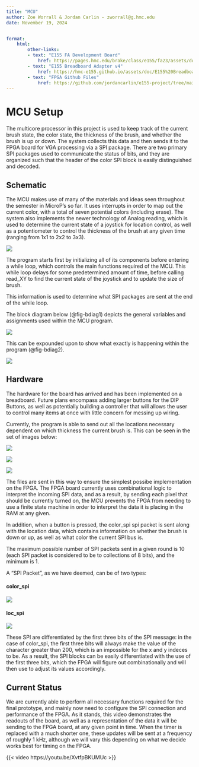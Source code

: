 ```yaml
---
title: "MCU"
author: Zoe Worrall & Jordan Carlin - zworrall@g.hmc.edu
date: November 19, 2024


format:
    html:
        other-links:
        - text: "E155 FA Development Board"
            href: https://pages.hmc.edu/brake/class/e155/fa23/assets/doc/E155%20Development%20Board%20Schematic.pdf
        - text: "E155 Breadboard Adapter v4"
            href: https://hmc-e155.github.io/assets/doc/E155%20Breadboard%20Adapter%20Schematic.pdf
        - text: "FPGA Github Files"
            href: https://github.com/jordancarlin/e155-project/tree/main/mcu
---
```


# MCU Setup

The multicore processor in this project is used to keep track of the current brush state, the color state, the thickness of the brush, and whether the brush is up or down. The system collects this data and then sends it to the FPGA board for VGA processing via a SPI package. There are two primary SPI packages used to communicate the status of bits, and they are organized such that the header of the color SPI block is easily distinguished and decoded.

## Schematic

The MCU makes use of many of the materials and ideas seen throughout the semester in MicroP's so far. It uses interrupts in order to map out the current color, with a total of seven potential colors (including erase). The system also implements the newer technology of Analog reading, which is used to determine the current state of a joystick for location control, as well as a potentiometer to control the thickness of the brush at any given time (ranging from 1x1 to 2x2 to 3x3).

![](mcu_images/mcu_pins.png)

The program starts first by initializing all of its components before entering a while loop, which controls the main functions required of the MCU. This while loop delays for some predetermined amount of time, before calling read_XY to find the current state of the joystick and to update the size of brush.

This information is used to determine what SPI packages are sent at the end of the while loop.

The block diagram below (@fig-bdiag1) depicts the general variables and assignments used within the MCU program.

::: {#fig-bdiag1}
![](mcu_images/block_diag.png)
:::

This can be expounded upon to show what exactly is happening within the program (@fig-bdiag2).

::: {#fig-bdiag2}
![](mcu_images/block_diag2.png)
:::

## Hardware

The hardware for the board has arrived and has been implemented on a breadboard. Future plans encompass adding larger buttons for the DIP Buttons, as well as potentially building a controller that will allows the user to control many items at once with little concern for messing up wiring.

Currently, the program is able to send out all the locations necessary dependent on which thickness the current brush is. This can be seen in the set of images below:

::: {.grid}

::: {.g-col-4}

![](mcu_images/1_locs.png)

::: 

::: {.g-col-4}

![](mcu_images/4_locs.png)

:::

::: {.g-col-4}

![](mcu_images/9_locs.png)

:::

:::

The files are sent in this way to ensure the simplest possibe implementation on the FPGA. The FPGA board currently uses combinational logic to interpret the incoming SPI data, and as a result, by sending each pixel that should be currently turned on, the MCU prevents the FPGA from needing to use a finite state machine in order to interpret the data it is placing in the RAM at any given.

In addition, when a button is pressed, the color_spi spi packet is sent along with the location data, which contains information on whether the brush is down or up, as well as what color the current SPI bus is.

The maximum possible number of SPI packets sent in a given round is 10 (each SPI packet is considered to be to collections of 8 bits), and the minimum is 1.

A "SPI Packet", as we have deemed, can be of two types:

#### color_spi

![](mcu_images/color_spi.png)

#### loc_spi

![](mcu_images/loc_spi.png)

These SPI are differentiated by the first three bits of the SPI message: in the case of color_spi, the first three bits will always make the value of the character greater than 200, which is an impossible for the x and y indeces to be. As a result, the SPI blocks can be easily differentiated with the use of the first three bits, which the FPGA will figure out combinationally and will then use to adjust its values accordingly.

## Current Status

We are currently able to perform all necessary functions required for the final prototype, and mainly now need to configure the SPI connection and performance of the FPGA. As it stands, this video demonstrates the readouts of the board, as well as a representation of the data it will be sending to the FPGA board, at any given point in time. When the timer is replaced with a much shorter one, these updates will be sent at a frequency of roughly 1 kHz, although we will vary this depending on what we decide works best for timing on the FPGA.

{{< video https://youtu.be/XvtfpBKUMUc >}}